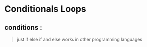 # Conditionals Loops 

## conditions :

> just if else if and else works in other programming languages

